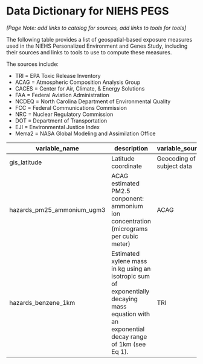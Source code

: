 # Data Dictionary for NIEHS PEGS {.unnumbered}

*[Page Note:  add links to catalog for sources, add links to tools for tools]*

The following table provides a list of geospatial-based exposure measures used in
the NIEHS Personalized Environment and Genes Study, including their sources and links
to tools to use to compute these measures.  

The sources include:

* TRI = EPA Toxic Release Inventory
* ACAG = Atmospheric Composition Analysis Group
* CACES = Center for Air, Climate, & Energy Solutions 
* FAA = Federal Aviation Administration
* NCDEQ = North Carolina Department of Environmental Quality
* FCC = Federal Communications Commission
* NRC = Nuclear Regulatory Commission
* DOT = Department of Transportation
* EJI = Environmental Justice Index
* Merra2 = NASA Global Modeling and Assimilation Office


|variable_name     |description      | variable_source  |  
|-------|------------------------------|----------------|  
|gis_latitude  |Latitude coordinate   |Geocoding of subject data   |  
|hazards_pm25_ammonium_ugm3  |ACAG estimated PM2.5 conponent: ammonium ion concentration (micrograms per cubic meter)   |ACAG   |  
|hazards_benzene_1km  |Estimated xylene mass in kg using an isotropic sum of exponentially decaying mass equation with an exponential decay range of 1km (see Eq 1).   |TRI   |  







